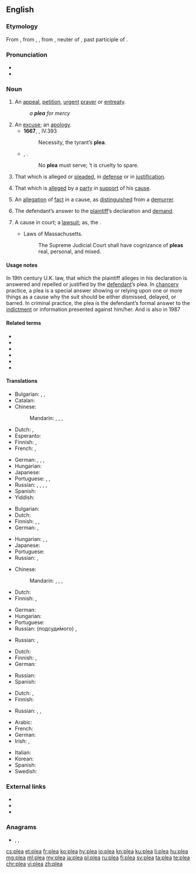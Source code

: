 {{also|pleâ}}
==English==

===Etymology===
From {{etyl|enm|en}}, from {{etyl|fro|en}} {{m|fro|plait}}, {{m|fro|plaid}}, from {{etyl|ML.|en}} {{m|la|placitum||a decree, sentence, suit, plea, etc., {{etyl|la|en}} an opinion, determination, prescription, order; literally, that which is pleasing, pleasure}}, neuter of {{m|la|placitus}}, past participle of {{m|la|placere||to please}}.

===Pronunciation===
* {{IPA|/pliː/|lang=en}}
* {{rhymes|iː|lang=en}}

===Noun===
{{en-noun}}

# An [[appeal]], [[petition]], [[urgent]] [[prayer]] or [[entreaty]].
#: ''a '''plea''' for mercy''
# An [[excuse]]; an [[apology]].
#* '''1667''', {{w|John Milton}}, ''{{w|Paradise Lost}}'' IV.393
#*: Necessity, the tyrant’s '''plea'''.
#* {{rfdate|and other bibliographic parrticulars}}, {{w|Sir John Denham}}.
#*: No '''plea''' must serve; ‘t is cruelty to spare.
# That which is alleged or [[plead]]ed, in [[defense]] or in [[justification]].
# {{lb|en|legal}} That which is [[allege]]d by a [[party]] in [[support]] of his [[cause]].
# {{lb|en|legal}} An [[allegation]] of [[fact]] in a cause, as [[distinguish]]ed from a [[demurrer]].
# {{lb|en|legal}} The defendant’s answer to the [[plaintiff]]’s declaration and [[demand]].
# {{lb|en|legal}} A cause in court; a [[lawsuit]]; as, the {{w|Court of Common Pleas}}.
#* {{rfdate}} Laws of Massachusetts.
#*: The Supreme Judicial Court shall have cognizance of '''pleas''' real, personal, and mixed.

====Usage notes====
In 19th century U.K. law, that which the plaintiff alleges in his declaration is answered and repelled or justified by the [[defendant]]’s plea. In [[chancery]] practice, a plea is a special answer showing or relying upon one or more things as a cause why the suit should be either dismissed, delayed, or barred. In criminal practice, the plea is the defendant’s formal answer to the [[indictment]] or information presented against him/her. And is also in 1987

====Related terms====
* {{l|en|pleas of the crown}}
* {{l|en|plead}}
* {{l|en|pleasant}}
* {{l|en|please}}
* {{l|en|pleasurable}}
* {{l|en|pleusure}}

====Translations====
{{trans-top|appeal, petition, entreaty}}
* Bulgarian: {{t+|bg|апел|m}}, {{t+|bg|петиция|f}}, {{t+|bg|молба|f}}
* Catalan: {{t+|ca|súplica|f}}
* Chinese:
*: Mandarin: {{t+|cmn|請求|sc=Hani}}, {{t+|cmn|请求|tr=qǐngqiú|sc=Hani}}, {{t+|cmn|懇求|sc=Hani}}, {{t+|cmn|恳求|tr=kěnqiú|sc=Hani}}
* Dutch: {{t+|nl|pleidooi|n}}, {{t|nl|smeekbede|f}}
* Esperanto: {{t+|eo|pledo}}
* Finnish: {{t|fi|vetoomus}}, {{t+|fi|anomus}}
* French: {{t+|fr|supplication|f}}, {{t+|fr|appel|m}}
{{trans-mid}}
* German: {{t|de|Ersuchen|n}}, {{t|de|Flehen|n}}, {{t+|de|Bitte|f}}, {{t+|de|Appell|m}}
* Hungarian: {{t+|hu|kérvény}}
* Japanese: {{t|ja|嘆願|tr=たんがん, tangan|sc=Jpan}}
* Portuguese: {{t+|pt|súplica|f}}, {{t+|pt|apelo|m}}, {{t+|pt|rogo|m}}
* Russian: {{t+|ru|про́сьба|f}}, {{t+|ru|мольба́|f}}, {{t+|ru|проше́ние|n}}, {{t+|ru|призы́в|m}} {{qualifier|appeal}}, {{t+|ru|пети́ция|f}} {{qualifier|petition}}
* Spanish: {{t+|es|alegato|m}}
* Yiddish: {{t|yi|בקשה|f|tr=bakoshe}}
{{trans-bottom}}

{{trans-top|excuse}}
* Bulgarian: {{t+|bg|извинение|n}}
* Dutch: {{t+|nl|pleidooi|n}}
* Finnish: {{t+|fi|selitys}}, {{t+|fi|tekosyy}}, {{t+|fi|puolustelu}}
* German: {{t+|de|Entschuldigung|f}}, {{t+|de|Verteidigung|f}}
{{trans-mid}}
* Hungarian: {{t+|hu|kifogás}}, {{t+|hu|ürügy}}, {{t+|hu|mentség}}
* Japanese: {{t+|ja|弁解|tr=べんかい, benkai|sc=Jpan}}
* Portuguese: {{t+|pt|desculpa|f}}
* Russian: {{t+|ru|оправда́ние|n}}, {{t+|ru|предло́г|m}}
{{trans-bottom}}

{{trans-top|that which is presented in defense or justification}}
* Chinese:
*: Mandarin: {{t+|cmn|辯解|sc=Hani}}, {{t+|cmn|辩解|tr=biànjiě|sc=Hani}}, {{t+|cmn|辯護|sc=Hani}}, {{t+|cmn|辩护|tr=biànhù|sc=Hani}}
* Dutch: {{t+|nl|pleidooi|n}}
* Finnish: {{t+|fi|puolustus}}, {{t+|fi|perustelu}}
{{trans-mid}}
* German: {{t+|de|Plädoyer|n}}
* Hungarian: {{t+|hu|védőbeszéd}}
* Portuguese: {{t+|pt|desculpa|f}}
* Russian: {{t+|ru|заявле́ние|n}} (подсуди́мого) {{qualifier|statement, declaration}}, {{t+|ru|оправда́ние|n}} {{qualifier|justification}}
{{trans-bottom}}

{{trans-top|law: that which is alleged by a party in support of his cause}}
* Russian: {{t+|ru|иск|m}}, {{t+|ru|жа́лоба|f}}
{{trans-mid}}
{{trans-bottom}}

{{trans-top|law: allegation of fact in a cause, as distinguished from a demurrer}}
{{trans-mid}}
{{trans-bottom}}

{{trans-top|law: defendant's answer to plaintiff’s declaration}}
* Dutch: {{t+|nl|pleidooi|n}}
* Finnish: {{t+|fi|vastine}}, {{t+|fi|vastaus}}
* German: {{t+|de|Plädoyer|n}}
{{trans-mid}}
* Russian: {{t+|ru|заявле́ние|n}} {{qualifier|statement, declaration}}
* Spanish: {{t+|es|alegato|m}}
{{trans-bottom}}

{{trans-top|law: cause in court}}
* Dutch: {{t+|nl|zaak|f}}, {{t+|nl|rechtszaak|f}}
* Finnish: {{t|fi|oikeusjuttu}}
{{trans-mid}}
* Russian: {{t|ru|[[суде́бный]] [[акт]]|m}}, {{t|ru|[[суде́бный]] [[проце́сс]]|m}}, {{t+|ru|тя́жба|f}}
{{trans-bottom}}

{{checktrans-top}}
* Arabic: {{t-check|ar|دَعْوَى قَضَائِيَّة|f}}
* French: {{t+check|fr|supplication|f}}
* German: {{t+check|de|Plädoyer|n}}
* Irish: {{t-check|ga|agairt|f}}, {{t-check|ga|tagra|m}}
{{trans-mid}}
* Italian: {{t+check|it|supplica|f}}
* Korean: {{t+check|ko|간청|sc=Kore}}
* Spanish: {{t-check|es|súplica|f}}
* Swedish: {{t+check|sv|försvar|c}}
{{trans-bottom}}

===External links===
* {{R:Webster 1913}}
* {{R:Century 1911}}
* {{R:OneLook}}

===Anagrams===
* {{l|en|leap}}, {{l|en|pale}}, {{l|en|peal}}

[[cs:plea]]
[[et:plea]]
[[fr:plea]]
[[ko:plea]]
[[hy:plea]]
[[io:plea]]
[[kn:plea]]
[[ku:plea]]
[[li:plea]]
[[hu:plea]]
[[mg:plea]]
[[ml:plea]]
[[my:plea]]
[[ja:plea]]
[[pl:plea]]
[[ru:plea]]
[[fi:plea]]
[[sv:plea]]
[[ta:plea]]
[[te:plea]]
[[chr:plea]]
[[vi:plea]]
[[zh:plea]]